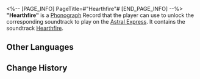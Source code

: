 <%-- [PAGE_INFO]
PageTitle=#"Hearthfire"#
[END_PAGE_INFO] --%>
{{Item Infobox
|id          = 210112
|image       = Item Hearthfire.png
|type        = Disk
|invCategory = Valuables
|rarity      = 3
|effect      = 
|description = A record that can be played on the Express' phonograph. It might be a chance acquisition or a gift from someone else. All sorts of memories surge up when the music plays &mdash; the smiles, encounters, touches, and the excitement of battle. Maybe that is why people still collect records even as society rapidly advances.<br />The current record contains the track "Hearthfire."
}}
{{Description|''Happiness is just having a crackling fire and friends and family by one's side.''}}
'''"Hearthfire"''' is a [[Phonograph]] Record that the player can use to unlock the corresponding soundtrack to play on the [[Astral Express]]. It contains the soundtrack [[Hearthfire]].

==Other Languages==
{{Other Languages
|en   = "Hearthfire"
|zhs  = 《炉火》
|zht  = 〈爐火〉
|ja   = 『炉火』
|ko   = ≪화롯불≫
|es   = El fuego del hogar
|fr   = «&nbsp;Hearthfire&nbsp;»
|ru   = Hearthfire
|th   = "Hearthfire"
|vi   = "Ngọn Lửa Trái Tim"
|de   = „Herdfeuer“
|id   = "Hearthfire"
|pt   = "Hearthfire"
}}

==Change History==
{{Change History|1.0}}